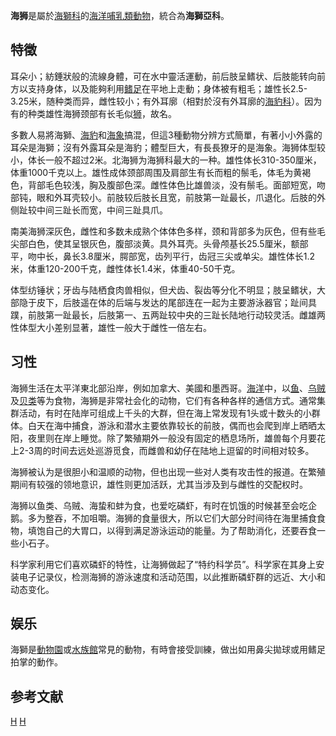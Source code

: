 {{Automatic taxobox
| taxon = Otariinae
| authority = 
| name              = 海獅亞科
| image             = Sealion052006.JPG
| image_caption     = [[加州海獅|加州海獅]] ''Zalophus californianus''
|subdivision_ranks = 屬
|subdivision       =
* [[北海獅屬|北海獅屬]] ''Eumetopias''
* [[澳洲海獅屬|澳洲海獅屬]] ''Neophoca''
* [[南美海獅屬|南美海獅屬]] ''Otaria''
* [[紐西蘭海獅屬|紐西蘭海獅屬]] ''Phocarctos''
* [[加州海獅屬|加州海獅屬]] ''Zalophus''
}}

'''海狮'''是屬於[[海獅科|海獅科]]的[[海洋生物|海洋]][[哺乳類動物|哺乳類動物]]，統合為'''海獅亞科'''。

== 特徵 ==
耳朵小；紡錘狀般的流線身體，可在水中靈活運動，前后肢呈鳍状、后肢能转向前方以支持身体，以及能夠利用[[鳍足|鳍足]]在平地上走動；身体被有粗毛；雄性长2.5-3.25米，随种类而异，雌性较小；有外耳廓（相對於沒有外耳廓的[[海豹科|海豹科]]）。因为有的种类雄性海狮颈部有长毛似[[狮|狮]]，故名。

多數人易將海獅、[[海豹|海豹]]和[[海象|海象]]搞混，但這3種動物分辨方式簡單，有著小小外露的耳朵是海獅；沒有外露耳朵是海豹；體型巨大，有長長獠牙的是海象。海狮体型较小，体长一般不超过2米。北海狮为海狮科最大的一种。雄性体长310-350厘米，体重1000千克以上。雄性成体颈部周围及肩部生有长而粗的鬃毛，体毛为黄褐色，背部毛色较浅，胸及腹部色深。雌性体色比雄兽淡，没有鬃毛。面部短宽，吻部钝，眼和外耳壳较小。前肢较后肢长且宽，前肢第一趾最长，爪退化。后肢的外侧趾较中间三趾长而宽，中间三趾具爪。

南美海狮深灰色，雌性和多数未成熟个体体色多样，颈和背部多为灰色，但有些毛尖部白色，使其呈银灰色，腹部淡黄。具外耳壳。头骨颅基长25.5厘米，额部平，吻中长，鼻长3.8厘米，腭部宽，齿列平行，齿冠三尖或单尖。雄性体长1.2米，体重120-200千克，雌性体长1.4米，体重40-50千克。

体型纺锤状；牙齿与陆栖食肉兽相似，但犬齿、裂齿等分化不明显；肢呈鳍状，大部隐于皮下，后肢遥在体的后端与发达的尾部连在一起为主要游泳器官；趾间具蹼，前肢第一趾最长，后肢第一、五两趾较中央的三趾长陆地行动较灵活。雌雄两性体型大小差别显著，雄性一般大于雌性一倍左右。

== 习性 ==

海狮生活在太平洋東北部沿岸，例如加拿大、美國和墨西哥。[[海洋|海洋]]中，以[[鱼|鱼]]、[[乌贼|乌贼]]及[[贝类|贝类]]等为食物，海狮是非常社会化的动物，它们有各种各样的通信方式。通常集群活动，有时在陆岸可组成上千头的大群，但在海上常发现有1头或十数头的小群体。白天在海中捕食，游泳和潜水主要依靠较长的前肢，偶而也会爬到岸上晒晒太阳，夜里则在岸上睡觉。除了繁殖期外一般没有固定的栖息场所，雄兽每个月要花上2-3周的时间去远处巡游觅食，而雌兽和幼仔在陆地上逗留的时间相对较多。

海狮被认为是很胆小和温顺的动物，但也出现一些对人类有攻击性的报道。在繁殖期间有较强的领地意识，雄性则更加活跃，尤其当涉及到与雌性的交配权时。

海狮以鱼类、乌贼、海蛰和蚌为食，也爱吃磷虾，有时在饥饿的时候甚至会吃企鹅。多为整吞，不加咀嚼。海狮的食量很大，所以它们大部分时间待在海里捕食食物，填饱自己的大胃口，以得到满足游泳运动的能量。为了帮助消化，还要吞食一些小石子。

科学家利用它们喜欢磷虾的特性，让海狮做起了“特约科学员”。科学家在其身上安装电子记录仪，检测海狮的游泳速度和活动范围，以此推断磷虾群的远近、大小和动态变化。

== 娱乐 ==
海獅是[[動物園|動物園]]或[[水族館|水族館]]常見的動物，有時會接受訓練，做出如用鼻尖拋球或用鳍足拍掌的動作。

== 参考文献 ==
{{Commons|Otariidae}}
{{Wikinews|Sea lion walks from beach into Pantai Inn in California}}
{{Wikispecies|Otariidae}}
{{泛鰭足類|O.}}
{{Authority control}}
{{Taxonbar|from=Q3887135}}

[[Category:海獅科|H]]
[[Category:海獅亞科|H]]